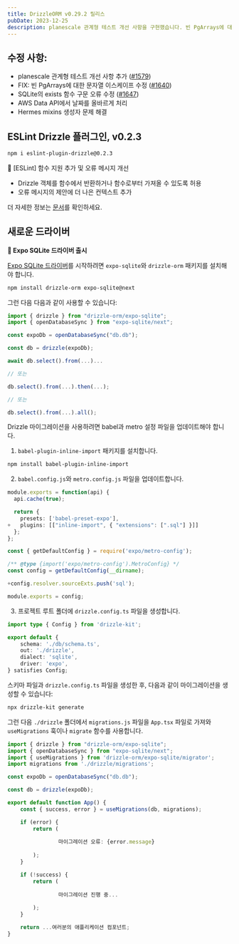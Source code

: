 ```yaml
---
title: DrizzleORM v0.29.2 릴리스
pubDate: 2023-12-25
description: planescale 관계형 테스트 개선 사항을 구현했습니다. 빈 PgArrays에 대한 문자열 이스케이프를 수정했습니다. SQLite의 exists 함수 구문 오류를 해결했습니다. AWS Data API에서 날짜를 올바르게 처리하도록 했습니다. Hermes mixins 생성자 문제를 해결했습니다.
---
```


## 수정 사항:

- planescale 관계형 테스트 개선 사항 추가 ([#1579](https://github.com/drizzle-team/drizzle-orm/pull/1579))
- FIX: 빈 PgArrays에 대한 문자열 이스케이프 수정 ([#1640](https://github.com/drizzle-team/drizzle-orm/pull/1640))
- SQLite의 exists 함수 구문 오류 수정 ([#1647](https://github.com/drizzle-team/drizzle-orm/pull/1647))
- AWS Data API에서 날짜를 올바르게 처리
- Hermes mixins 생성자 문제 해결


## ESLint Drizzle 플러그인, v0.2.3

```bash
npm i eslint-plugin-drizzle@0.2.3
```

🎉 [ESLint] 함수 지원 추가 및 오류 메시지 개선

- Drizzle 객체를 함수에서 반환하거나 함수로부터 가져올 수 있도록 허용
- 오류 메시지의 제안에 더 나은 컨텍스트 추가

더 자세한 정보는 [문서](/docs/eslint-plugin)를 확인하세요.


## 새로운 드라이버

**🎉 Expo SQLite 드라이버 출시**

[Expo SQLite 드라이버](/docs/get-started-sqlite#expo-sqlite)를 시작하려면 `expo-sqlite`와 `drizzle-orm` 패키지를 설치해야 합니다.

```bash copy
npm install drizzle-orm expo-sqlite@next
```

그런 다음 다음과 같이 사용할 수 있습니다:

```ts copy {4,6}
import { drizzle } from "drizzle-orm/expo-sqlite";
import { openDatabaseSync } from "expo-sqlite/next";

const expoDb = openDatabaseSync("db.db");

const db = drizzle(expoDb);

await db.select().from(...)...

// 또는

db.select().from(...).then(...);

// 또는

db.select().from(...).all();
```

Drizzle 마이그레이션을 사용하려면 babel과 metro 설정 파일을 업데이트해야 합니다.

1. `babel-plugin-inline-import` 패키지를 설치합니다.

```bash copy
npm install babel-plugin-inline-import
```

2. `babel.config.js`와 `metro.config.js` 파일을 업데이트합니다.

```ts filename="babel.config.js" copy {6}
module.exports = function(api) {
  api.cache(true);

  return {
    presets: ['babel-preset-expo'],
+   plugins: [["inline-import", { "extensions": [".sql"] }]]
  };
};
```

```ts filename="metro.config.js" copy {6}
const { getDefaultConfig } = require('expo/metro-config');

/** @type {import('expo/metro-config').MetroConfig} */
const config = getDefaultConfig(__dirname);

+config.resolver.sourceExts.push('sql');

module.exports = config;
```

3. 프로젝트 루트 폴더에 `drizzle.config.ts` 파일을 생성합니다.

```ts copy
import type { Config } from 'drizzle-kit';

export default {
	schema: './db/schema.ts',
	out: './drizzle',
    dialect: 'sqlite',
	driver: 'expo',
} satisfies Config;
```

스키마 파일과 `drizzle.config.ts` 파일을 생성한 후, 다음과 같이 마이그레이션을 생성할 수 있습니다:

```bash copy
npx drizzle-kit generate
```

그런 다음 `./drizzle` 폴더에서 `migrations.js` 파일을 `App.tsx` 파일로 가져와 `useMigrations` 훅이나 `migrate` 함수를 사용합니다.

```ts copy {4,11}
import { drizzle } from "drizzle-orm/expo-sqlite";
import { openDatabaseSync } from "expo-sqlite/next";
import { useMigrations } from 'drizzle-orm/expo-sqlite/migrator';
import migrations from './drizzle/migrations';

const expoDb = openDatabaseSync("db.db");

const db = drizzle(expoDb);

export default function App() {
    const { success, error } = useMigrations(db, migrations);

    if (error) {
        return (
            
                마이그레이션 오류: {error.message}
            
        );
    }

    if (!success) {
        return (
            
                마이그레이션 진행 중...
            
        );
    }

    return ...여러분의 애플리케이션 컴포넌트;
}
```


